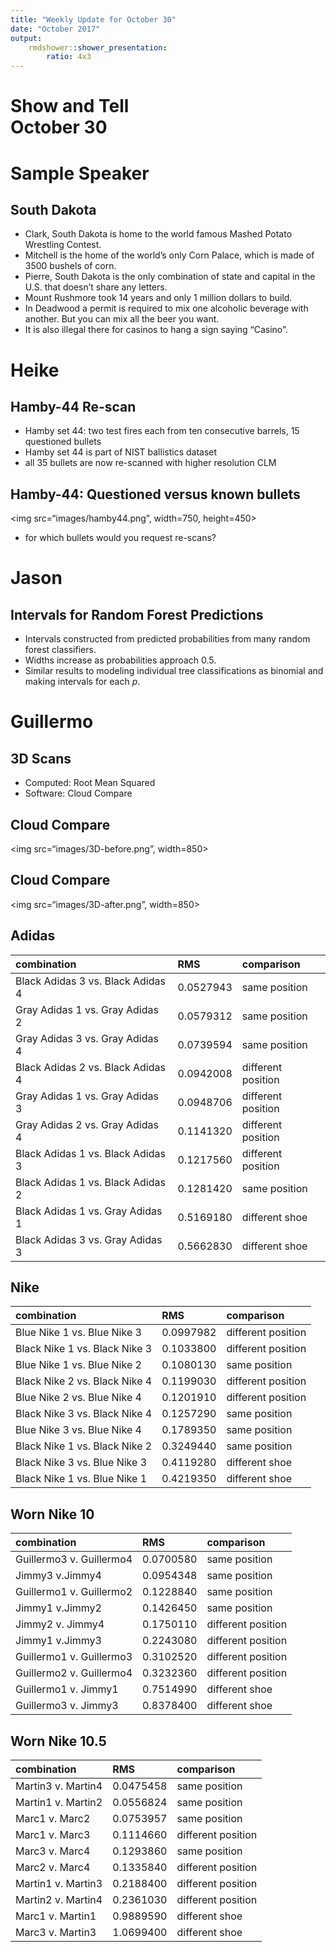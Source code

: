 ```yaml
---
title: "Weekly Update for October 30"
date: "October 2017"
output: 
    rmdshower::shower_presentation:
        ratio: 4x3
---
```


# Show and Tell <br> October 30

# Sample Speaker

## South Dakota

- Clark, South Dakota is home to the world famous Mashed Potato Wrestling Contest.
- Mitchell is the home of the world's only Corn Palace, which is made of 3500 bushels of corn.
- Pierre, South Dakota is the only combination of state and capital in the U.S. that doesn't share any letters.
- Mount Rushmore took 14 years and only 1 million dollars to build.
- In Deadwood a permit is required to mix one alcoholic beverage with another. But you can mix all the beer you want.
- It is also illegal there for casinos to hang a sign saying "Casino".

# Heike

## Hamby-44 Re-scan

- Hamby set 44: two test fires  each from ten consecutive barrels, 15 questioned bullets
- Hamby set 44 is part of NIST ballistics dataset
- all 35 bullets are now re-scanned with higher resolution CLM

## Hamby-44: Questioned versus known bullets

<img src="images/hamby44.png", width=750, height=450>

- for which bullets would you request re-scans?

# Jason

## Intervals for Random Forest Predictions

- Intervals constructed from predicted probabilities from many random forest classifiers.
- Widths increase as probabilities approach 0.5.
- Similar results to modeling individual tree classifications as binomial and making intervals for each $p$.

# Guillermo

## 3D Scans

- Computed: Root Mean Squared
- Software: Cloud Compare

## Cloud Compare

<img src="images/3D-before.png", width=850>

## Cloud Compare

<img src="images/3D-after.png", width=850>


## Adidas

|combination                       |       RMS|comparison         |
|:---------------------------------|:--------|:------------------|
|Black Adidas 3 vs. Black Adidas 4 | 0.0527943|same position      |
|Gray Adidas 1 vs. Gray Adidas 2   | 0.0579312|same position      |
|Gray Adidas 3 vs. Gray Adidas 4   | 0.0739594|same position      |
|Black Adidas 2 vs. Black Adidas 4 | 0.0942008|different position |
|Gray Adidas 1 vs. Gray Adidas 3   | 0.0948706|different position |
|Gray Adidas 2 vs. Gray Adidas 4   | 0.1141320|different position |
|Black Adidas 1 vs. Black Adidas 3 | 0.1217560|different position |
|Black Adidas 1 vs. Black Adidas 2 | 0.1281420|same position      |
|Black Adidas 1 vs. Gray Adidas 1  | 0.5169180|different shoe     |
|Black Adidas 3 vs. Gray Adidas 3  | 0.5662830|different shoe     |

## Nike

|combination                   |       RMS|comparison         |
|:-----------------------------|:---------|:------------------|
|Blue Nike 1 vs. Blue Nike 3   | 0.0997982|different position |
|Black Nike 1 vs. Black Nike 3 | 0.1033800|different position |
|Blue Nike 1 vs. Blue Nike 2   | 0.1080130|same position      |
|Black Nike 2 vs. Black Nike 4 | 0.1199030|different position |
|Blue Nike 2 vs. Blue Nike 4   | 0.1201910|different position |
|Black Nike 3 vs. Black Nike 4 | 0.1257290|same position      |
|Blue Nike 3 vs. Blue Nike 4   | 0.1789350|same position      |
|Black Nike 1 vs. Black Nike 2 | 0.3249440|same position      |
|Black Nike 3 vs. Blue Nike 3  | 0.4119280|different shoe     |
|Black Nike 1 vs. Blue Nike 1  | 0.4219350|different shoe     |

## Worn Nike 10

|combination              |       RMS|comparison         |
|:------------------------|:---------|:------------------|
|Guillermo3 v. Guillermo4 | 0.0700580|same position      |
|Jimmy3 v.Jimmy4          | 0.0954348|same position      |
|Guillermo1 v. Guillermo2 | 0.1228840|same position      |
|Jimmy1 v.Jimmy2          | 0.1426450|same position      |
|Jimmy2 v. Jimmy4         | 0.1750110|different position |
|Jimmy1 v.Jimmy3          | 0.2243080|different position |
|Guillermo1 v. Guillermo3 | 0.3102520|different position |
|Guillermo2 v. Guillermo4 | 0.3232360|different position |
|Guillermo1 v. Jimmy1     | 0.7514990|different shoe     |
|Guillermo3 v. Jimmy3     | 0.8378400|different shoe     |


## Worn Nike 10.5

|combination        |       RMS|comparison         |
|:------------------|:---------|:------------------|
|Martin3 v. Martin4 | 0.0475458|same position      |
|Martin1 v. Martin2 | 0.0556824|same position      |
|Marc1 v. Marc2     | 0.0753957|same position      |
|Marc1 v. Marc3     | 0.1114660|different position |
|Marc3 v. Marc4     | 0.1293860|same position      |
|Marc2 v. Marc4     | 0.1335840|different position |
|Martin1 v. Martin3 | 0.2188400|different position |
|Martin2 v. Martin4 | 0.2361030|different position |
|Marc1 v. Martin1   | 0.9889590|different shoe     |
|Marc3 v. Martin3   | 1.0699400|different shoe     |
